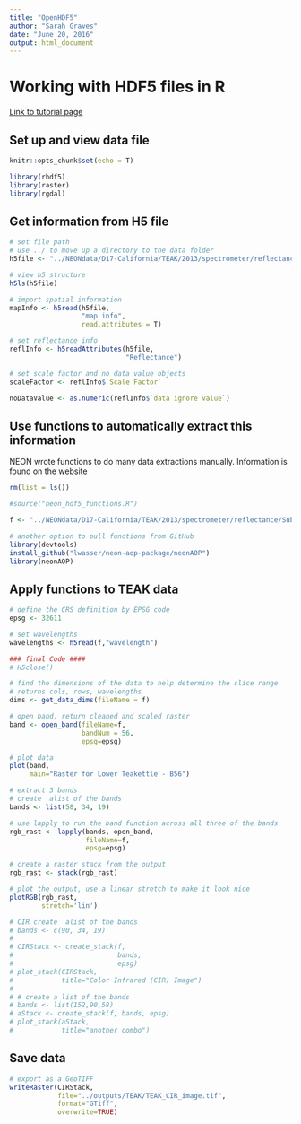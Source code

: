 ```yaml
---
title: "OpenHDF5"
author: "Sarah Graves"
date: "June 20, 2016"
output: html_document
---
```


# Working with HDF5 files in R

[Link to tutorial page](http://neon-workwithdata.github.io/neon-data-institute-2016/R/intro-hdf5-R/)


## Set up and view data file

```r
knitr::opts_chunk$set(echo = T)
```

```r

library(rhdf5)
library(raster)
library(rgdal)

```

## Get information from H5 file

```r

# set file path
# use ../ to move up a directory to the data folder
h5file <- "../NEONdata/D17-California/TEAK/2013/spectrometer/reflectance/Subset3NIS1_20130614_100459_atmcor.h5"

# view h5 structure
h5ls(h5file)

```

```r

# import spatial information
mapInfo <- h5read(h5file,
                  "map info",
                  read.attributes = T)

```

```r

# set reflectance info
reflInfo <- h5readAttributes(h5file,
                             "Reflectance")

# set scale factor and no data value objects
scaleFactor <- reflInfo$`Scale Factor`

noDataValue <- as.numeric(reflInfo$`data ignore value`)
```

## Use functions to automatically extract this information

NEON wrote functions to do many data extractions manually. Information is found on the [website](http://neon-workwithdata.github.io/neon-data-institute-2016/R/open-NEON-hdf5-functions/)

```r

rm(list = ls())

#source("neon_hdf5_functions.R")

f <- "../NEONdata/D17-California/TEAK/2013/spectrometer/reflectance/Subset3NIS1_20130614_100459_atmcor.h5"
```

```r

# another option to pull functions from GitHub
library(devtools)
install_github("lwasser/neon-aop-package/neonAOP")
library(neonAOP)
```


## Apply functions to TEAK data

```r

# define the CRS definition by EPSG code
epsg <- 32611

# set wavelengths
wavelengths <- h5read(f,"wavelength")
```

```r

### final Code ####
# H5close()

# find the dimensions of the data to help determine the slice range
# returns cols, rows, wavelengths
dims <- get_data_dims(fileName = f)

# open band, return cleaned and scaled raster
band <- open_band(fileName=f,
                  bandNum = 56,
                  epsg=epsg)

# plot data
plot(band,
     main="Raster for Lower Teakettle - B56")

```


```r

# extract 3 bands
# create  alist of the bands
bands <- list(58, 34, 19)

# use lapply to run the band function across all three of the bands
rgb_rast <- lapply(bands, open_band,
                   fileName=f,
                   epsg=epsg)

# create a raster stack from the output
rgb_rast <- stack(rgb_rast)

# plot the output, use a linear stretch to make it look nice
plotRGB(rgb_rast,
        stretch='lin')

```

```r

# CIR create  alist of the bands
# bands <- c(90, 34, 19)
# 
# CIRStack <- create_stack(f, 
#                          bands, 
#                          epsg)
# plot_stack(CIRStack,
#            title="Color Infrared (CIR) Image")
# 
# # create a list of the bands
# bands <- list(152,90,58)
# aStack <- create_stack(f, bands, epsg)
# plot_stack(aStack,
#            title="another combo")

```

## Save data

```r

# export as a GeoTIFF
writeRaster(CIRStack,
            file="../outputs/TEAK/TEAK_CIR_image.tif",
            format="GTiff",
            overwrite=TRUE)

```

